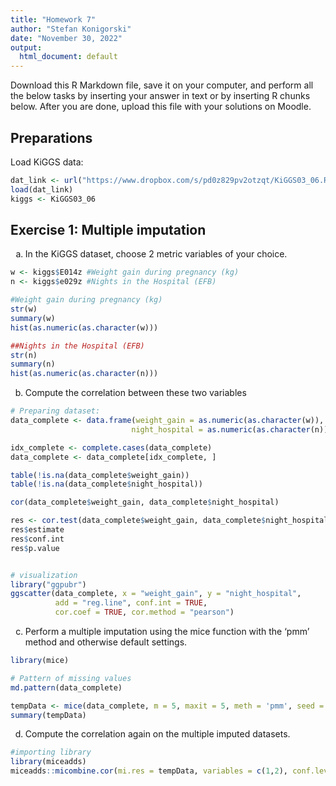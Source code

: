 ---
title: "Homework 7"
author: "Stefan Konigorski"
date: "November 30, 2022"
output:
  html_document: default
---

Download this R Markdown file, save it on your computer, and perform all the below tasks by inserting your answer in text or by inserting R chunks below. After you are done, upload this file with your solutions on Moodle.

## Preparations

Load KiGGS data:

```{r}
dat_link <- url("https://www.dropbox.com/s/pd0z829pv2otzqt/KiGGS03_06.RData?dl=1")
load(dat_link)
kiggs <- KiGGS03_06
```

## Exercise 1: Multiple imputation

a) In the KiGGS dataset, choose 2 metric variables of your choice.
```{r}
w <- kiggs$E014z #Weight gain during pregnancy (kg)
n <- kiggs$e029z #Nights in the Hospital (EFB)

#Weight gain during pregnancy (kg)
str(w)
summary(w)
hist(as.numeric(as.character(w)))

##Nights in the Hospital (EFB)
str(n)
summary(n)
hist(as.numeric(as.character(n)))
```





b) Compute the correlation between these two variables
```{r}
# Preparing dataset:
data_complete <- data.frame(weight_gain = as.numeric(as.character(w)), 
                           night_hospital = as.numeric(as.character(n)))

idx_complete <- complete.cases(data_complete)
data_complete <- data_complete[idx_complete, ]

table(!is.na(data_complete$weight_gain))
table(!is.na(data_complete$night_hospital))

cor(data_complete$weight_gain, data_complete$night_hospital)

res <- cor.test(data_complete$weight_gain, data_complete$night_hospital, method = "pearson")
res$estimate
res$conf.int
res$p.value


# visualization
library("ggpubr")
ggscatter(data_complete, x = "weight_gain", y = "night_hospital", 
          add = "reg.line", conf.int = TRUE, 
          cor.coef = TRUE, cor.method = "pearson")

```



c) Perform a multiple imputation using the mice function with the 'pmm' method and otherwise default settings.
```{r}
library(mice)

# Pattern of missing values
md.pattern(data_complete)

tempData <- mice(data_complete, m = 5, maxit = 5, meth = 'pmm', seed = 500)
summary(tempData)

```


d) Compute the correlation again on the multiple imputed datasets.
```{r}
#importing library
library(miceadds)
miceadds::micombine.cor(mi.res = tempData, variables = c(1,2), conf.level = 0.95, method = "pearson")
```